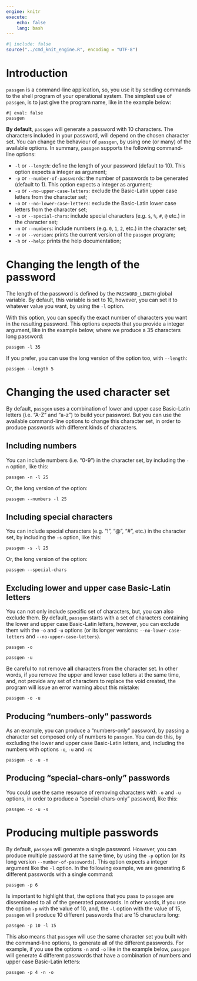 ```yaml
---
engine: knitr
execute:
    echo: false
    lang: bash
---
```


```r
#| include: false
source("../cmd_knit_engine.R", encoding = "UTF-8")
```


# Introduction

`passgen` is a command-line application, so, you use it by sending commands to the shell program of your operational system. The simplest use of `passgen`, is to just give the program name, like in the example below:

```cmd_passgen
#| eval: false
passgen
```

**By default**, `passgen` will generate a password with 10 characters. The characters included in your password, will depend on the chosen character set. You can change the behaviour of `passgen`, by using one (or many) of the available options. In summary, `passgen` supports the following command-line options:

- `-l` or `--length`: define the length of your password (default to 10). This option expects a integer as argument;
- `-p` or `--number-of-passwords`: the number of passwords to be generated (default to 1). This option expects a integer as argument;
- `-u` or `--no-upper-case-letters`: exclude the Basic-Latin upper case letters from the character set;
- `-o` or `--no-lower-case-letters`: exclude the Basic-Latin lower case letters from the character set;
- `-s` or `--special-chars`: include special characters (e.g. `$`, `%`, `#`, `@` etc.) in the character set;
- `-n` or `--numbers`: include numbers (e.g. `0`, `1`, `2`, etc.) in the character set;
- `-v` or `--version`: prints the current version of the `passgen` program;
- `-h` or `--help`: prints the help documentation;



# Changing the length of the password

The length of the password is defined by the `PASSWORD_LENGTH` global variable. By default, this variable is set to 10, however, you can set it to whatever value you want, by using the `-l` option.

With this option, you can specify the exact number of characters you want in the resulting password. This options expects that you provide a integer argument, like in the example below, where we produce a 35 characters long password:

```cmd_passgen
passgen -l 35
```

If you prefer, you can use the long version of the option too, with `--length`:

```cmd_passgen
passgen --length 5
```


# Changing the used character set

By default, `passgen` uses a combination of lower and upper case Basic-Latin letters (i.e. "A-Z" and "a-z") to build your password. But you can use the available command-line options to change this character set, in order to produce passwords with different kinds of characters.

## Including numbers

You can include numbers (i.e. "0-9") in the character set, by including the `-n` option, like this:

```cmd_passgen
passgen -n -l 25
```

Or, the long version of the option:

```cmd_passgen
passgen --numbers -l 25
```

## Including special characters

You can include special characters (e.g. "!", "@", "#", etc.) in the character set, by including the `-s` option, like this:

```cmd_passgen
passgen -s -l 25
```

Or, the long version of the option:

```cmd_passgen
passgen --special-chars
```

## Excluding lower and upper case Basic-Latin letters

You can not only include specific set of characters, but, you can also exclude them. By default, `passgen` starts with a set of characters containing the lower and upper case Basic-Latin letters, however, you can exclude them with the `-o` and `-u` options (or its longer versions: `--no-lower-case-letters` and `--no-upper-case-letters`).

```cmd_passgen
passgen -o
```

```cmd_passgen
passgen -u
```


Be careful to not remove **all** characters from the character set. In other words, if you remove the upper and lower case letters at the same time, and, not provide any set of characters to replace the void created, the program will issue an error warning about this mistake:

```cmd_passgen
passgen -o -u
```

## Producing "numbers-only" passwords

As an example, you can produce a "numbers-only" password, by passing a character set composed only of numbers to `passgen`. You can do this, by excluding the lower and upper case Basic-Latin letters, and, including the numbers with options `-o`, `-u` and `-n`:

```cmd_passgen
passgen -o -u -n
```

## Producing "special-chars-only" passwords

You could use the same resource of removing characters with `-o` and `-u` options, in order to produce a "special-chars-only" password, like this:

```cmd_passgen
passgen -o -u -s
```



# Producing multiple passwords

By default, `passgen` will generate a single password. However, you can produce multiple password at the same time, by using the `-p` option (or its long version `--number-of-passwords`). This option expects a integer argument like the `-l` option. In the following example, we are generating 6 different passwords with a single command:


```cmd_passgen
passgen -p 6
```

Is important to highlight that, the options that you pass to `passgen` are disseminated to all of the generated passwords. In other words, if you use the option `-p` with the value of 10, and, the `-l` option with the value of 15, `passgen` will produce 10 different passwords that are 15 characters long:

```cmd_passgen
passgen -p 10 -l 15
```

This also means that `passgen` will use the same character set you built with the command-line options, to generate all of the different passwords. For example, if you use the options `-n` and `-o` like in the example below, `passgen` will generate 4 different passwords that have a combination of numbers and upper case Basic-Latin letters:


```cmd_passgen
passgen -p 4 -n -o
```
